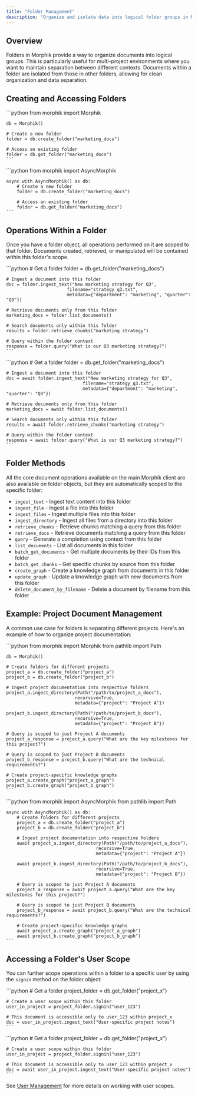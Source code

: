 ```yaml
---
title: "Folder Management"
description: "Organize and isolate data into logical folder groups in Morphik"
---
```


## Overview

Folders in Morphik provide a way to organize documents into logical groups. This is particularly useful for multi-project environments where you want to maintain separation between different contexts. Documents within a folder are isolated from those in other folders, allowing for clean organization and data separation.

## Creating and Accessing Folders

<Tabs>
  <Tab title="Sync">
    ```python
    from morphik import Morphik
    
    db = Morphik()
    
    # Create a new folder
    folder = db.create_folder("marketing_docs")
    
    # Access an existing folder
    folder = db.get_folder("marketing_docs")
    ```
  </Tab>
  <Tab title="Async">
    ```python
    from morphik import AsyncMorphik
    
    async with AsyncMorphik() as db:
        # Create a new folder
        folder = db.create_folder("marketing_docs")
        
        # Access an existing folder
        folder = db.get_folder("marketing_docs")
    ```
  </Tab>
</Tabs>

## Operations Within a Folder

Once you have a folder object, all operations performed on it are scoped to that folder. Documents created, retrieved, or manipulated will be contained within this folder's scope.

<Tabs>
  <Tab title="Sync">
    ```python
    # Get a folder
    folder = db.get_folder("marketing_docs")
    
    # Ingest a document into this folder
    doc = folder.ingest_text("New marketing strategy for Q3", 
                           filename="strategy_q3.txt",
                           metadata={"department": "marketing", "quarter": "Q3"})
    
    # Retrieve documents only from this folder
    marketing_docs = folder.list_documents()
    
    # Search documents only within this folder
    results = folder.retrieve_chunks("marketing strategy")
    
    # Query within the folder context
    response = folder.query("What is our Q3 marketing strategy?")
    ```
  </Tab>
  <Tab title="Async">
    ```python
    # Get a folder
    folder = db.get_folder("marketing_docs")
    
    # Ingest a document into this folder
    doc = await folder.ingest_text("New marketing strategy for Q3", 
                                 filename="strategy_q3.txt",
                                 metadata={"department": "marketing", "quarter": "Q3"})
    
    # Retrieve documents only from this folder
    marketing_docs = await folder.list_documents()
    
    # Search documents only within this folder
    results = await folder.retrieve_chunks("marketing strategy")
    
    # Query within the folder context
    response = await folder.query("What is our Q3 marketing strategy?")
    ```
  </Tab>
</Tabs>

## Folder Methods

All the core document operations available on the main Morphik client are also available on folder objects, but they are automatically scoped to the specific folder:

- `ingest_text` - Ingest text content into this folder
- `ingest_file` - Ingest a file into this folder
- `ingest_files` - Ingest multiple files into this folder
- `ingest_directory` - Ingest all files from a directory into this folder
- `retrieve_chunks` - Retrieve chunks matching a query from this folder
- `retrieve_docs` - Retrieve documents matching a query from this folder
- `query` - Generate a completion using context from this folder
- `list_documents` - List all documents in this folder
- `batch_get_documents` - Get multiple documents by their IDs from this folder
- `batch_get_chunks` - Get specific chunks by source from this folder
- `create_graph` - Create a knowledge graph from documents in this folder
- `update_graph` - Update a knowledge graph with new documents from this folder
- `delete_document_by_filename` - Delete a document by filename from this folder

## Example: Project Document Management

A common use case for folders is separating different projects. Here's an example of how to organize project documentation:

<Tabs>
  <Tab title="Sync">
    ```python
    from morphik import Morphik
    from pathlib import Path
    
    db = Morphik()
    
    # Create folders for different projects
    project_a = db.create_folder("project_a")
    project_b = db.create_folder("project_b")
    
    # Ingest project documentation into respective folders
    project_a.ingest_directory(Path("/path/to/project_a_docs"), 
                              recursive=True, 
                              metadata={"project": "Project A"})
    
    project_b.ingest_directory(Path("/path/to/project_b_docs"), 
                              recursive=True, 
                              metadata={"project": "Project B"})
    
    # Query is scoped to just Project A documents
    project_a_response = project_a.query("What are the key milestones for this project?")
    
    # Query is scoped to just Project B documents
    project_b_response = project_b.query("What are the technical requirements?")
    
    # Create project-specific knowledge graphs
    project_a.create_graph("project_a_graph")
    project_b.create_graph("project_b_graph")
    ```
  </Tab>
  <Tab title="Async">
    ```python
    from morphik import AsyncMorphik
    from pathlib import Path
    
    async with AsyncMorphik() as db:
        # Create folders for different projects
        project_a = db.create_folder("project_a")
        project_b = db.create_folder("project_b")
        
        # Ingest project documentation into respective folders
        await project_a.ingest_directory(Path("/path/to/project_a_docs"), 
                                      recursive=True, 
                                      metadata={"project": "Project A"})
        
        await project_b.ingest_directory(Path("/path/to/project_b_docs"), 
                                      recursive=True, 
                                      metadata={"project": "Project B"})
        
        # Query is scoped to just Project A documents
        project_a_response = await project_a.query("What are the key milestones for this project?")
        
        # Query is scoped to just Project B documents
        project_b_response = await project_b.query("What are the technical requirements?")
        
        # Create project-specific knowledge graphs
        await project_a.create_graph("project_a_graph")
        await project_b.create_graph("project_b_graph")
    ```
  </Tab>
</Tabs>

## Accessing a Folder's User Scope

You can further scope operations within a folder to a specific user by using the `signin` method on the folder object:

<Tabs>
  <Tab title="Sync">
    ```python
    # Get a folder
    project_folder = db.get_folder("project_x")
    
    # Create a user scope within this folder
    user_in_project = project_folder.signin("user_123")
    
    # This document is accessible only to user_123 within project_x
    doc = user_in_project.ingest_text("User-specific project notes")
    ```
  </Tab>
  <Tab title="Async">
    ```python
    # Get a folder
    project_folder = db.get_folder("project_x")
    
    # Create a user scope within this folder
    user_in_project = project_folder.signin("user_123")
    
    # This document is accessible only to user_123 within project_x
    doc = await user_in_project.ingest_text("User-specific project notes")
    ```
  </Tab>
</Tabs>

See [User Management](/python-sdk/users) for more details on working with user scopes.